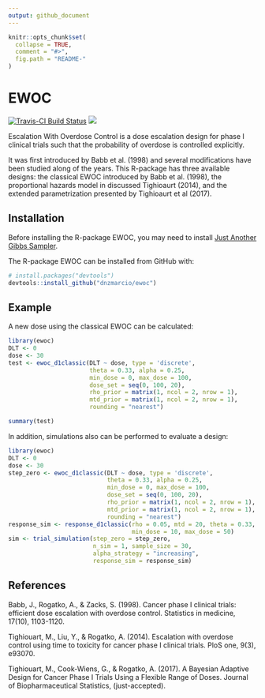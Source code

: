 ```yaml
---
output: github_document
---
```


<!-- README.md is generated from README.Rmd. Please edit that file -->

```r
knitr::opts_chunk$set(
  collapse = TRUE,
  comment = "#>",
  fig.path = "README-"
)
```

# EWOC

[![Travis-CI Build Status](https://travis-ci.org/dnzmarcio/ewoc.svg?branch=master)](https://travis-ci.org/dnzmarcio/ewoc)
[![](http://cranlogs.r-pkg.org/badges/ewoc)](http://cran.rstudio.com/web/packages/ewoc/index.html)

Escalation With Overdose Control is a dose escalation design for phase I clinical trials such that the probability of overdose is controlled explicitly. 

It was first introduced by Babb et al. (1998) and several modifications have been studied along of the years. This R-package has three available designs: 
the classical EWOC introduced by Babb et al. (1998), the proportional hazards model in discussed Tighioaurt (2014), and the extended parametrization presented by Tighioaurt et al (2017).

## Installation

Before installing the R-package EWOC, you may need to install [Just Another Gibbs Sampler](http://mcmc-jags.sourceforge.net/).

The R-package EWOC can be installed from GitHub with:

```r
# install.packages("devtools")
devtools::install_github("dnzmarcio/ewoc")
```

## Example

A new dose using the classical EWOC can be calculated:

```r
library(ewoc)
DLT <- 0
dose <- 30
test <- ewoc_d1classic(DLT ~ dose, type = 'discrete',
                       theta = 0.33, alpha = 0.25,
                       min_dose = 0, max_dose = 100,
                       dose_set = seq(0, 100, 20),
                       rho_prior = matrix(1, ncol = 2, nrow = 1),
                       mtd_prior = matrix(1, ncol = 2, nrow = 1),
                       rounding = "nearest")
```

```r
summary(test)
```

In addition, simulations also can be performed to evaluate a design:

```r
library(ewoc)
DLT <- 0
dose <- 30
step_zero <- ewoc_d1classic(DLT ~ dose, type = 'discrete',
                            theta = 0.33, alpha = 0.25,
                            min_dose = 0, max_dose = 100,
                            dose_set = seq(0, 100, 20),
                            rho_prior = matrix(1, ncol = 2, nrow = 1),
                            mtd_prior = matrix(1, ncol = 2, nrow = 1),
                            rounding = "nearest")
response_sim <- response_d1classic(rho = 0.05, mtd = 20, theta = 0.33,
                                   min_dose = 10, max_dose = 50)
sim <- trial_simulation(step_zero = step_zero,
                        n_sim = 1, sample_size = 30,
                        alpha_strategy = "increasing",
                        response_sim = response_sim)
```

## References

Babb, J., Rogatko, A., & Zacks, S. (1998). Cancer phase I clinical trials: efficient dose escalation with overdose control. Statistics in medicine, 17(10), 1103-1120.

Tighiouart, M., Liu, Y., & Rogatko, A. (2014). Escalation with overdose control using time to toxicity for cancer phase I clinical trials. PloS one, 9(3), e93070.

Tighiouart, M., Cook-Wiens, G., & Rogatko, A. (2017). A Bayesian Adaptive Design for Cancer Phase I Trials Using a Flexible Range of Doses. Journal of Biopharmaceutical Statistics, (just-accepted).
